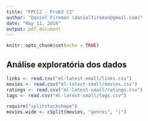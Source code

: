 ```yaml
---
title: "FPCC2 - Prob3 C2"
author: "Daniel Fireman (danielfireman@gmail.com)"
date: "May 11, 2016"
output: pdf_document
---
```


```r
knitr::opts_chunk$set(echo = TRUE)
```

## Análise exploratória dos dados

```r
links <- read.csv("ml-latest-small/links.csv")
movies <- read.csv("ml-latest-small/movies.csv")
ratings <- read.csv("ml-latest-small/ratings.csv") 
tags <- read.csv("ml-latest-small/tags.csv")

require("splitstackshape")
movies.wide <- cSplit(movies, "genres", "|")

```

